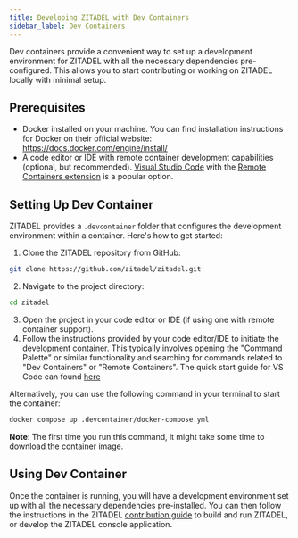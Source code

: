 ```yaml
---
title: Developing ZITADEL with Dev Containers
sidebar_label: Dev Containers
---
```


Dev containers provide a convenient way to set up a development environment for ZITADEL with all the necessary dependencies pre-configured. This allows you to start contributing or working on ZITADEL locally with minimal setup.

## Prerequisites

- Docker installed on your machine. You can find installation instructions for Docker on their official website: https://docs.docker.com/engine/install/
- A code editor or IDE with remote container development capabilities (optional, but recommended). [Visual Studio Code](https://code.visualstudio.com) with the [Remote Containers extension](https://marketplace.visualstudio.com/items?itemName=ms-vscode-remote.remote-containers) is a popular option.

## Setting Up Dev Container


ZITADEL provides a `.devcontainer` folder that configures the development environment within a container. Here's how to get started:

1. Clone the ZITADEL repository from GitHub:  
```bash
git clone https://github.com/zitadel/zitadel.git
```
2. Navigate to the project directory:  
```bash
cd zitadel
```
3. Open the project in your code editor or IDE (if using one with remote container support).
4. Follow the instructions provided by your code editor/IDE to initiate the development container. This typically involves opening the "Command Palette" or similar functionality and searching for commands related to "Dev Containers" or "Remote Containers". The quick start guide for VS Code can found [here](https://code.visualstudio.com/docs/devcontainers/containers#_quick-start-open-an-existing-folder-in-a-container)

Alternatively, you can use the following command in your terminal to start the container:

```bash
docker compose up .devcontainer/docker-compose.yml
```

**Note**: The first time you run this command, it might take some time to download the container image.

## Using Dev Container

Once the container is running, you will have a development environment set up with all the necessary dependencies pre-installed. You can then follow the instructions in the ZITADEL [contribution guide](https://github.com/zitadel/zitadel/blob/main/CONTRIBUTING.md#developing-zitadel-with-dev-containers) to build and run ZITADEL, or develop the ZITADEL console application.
